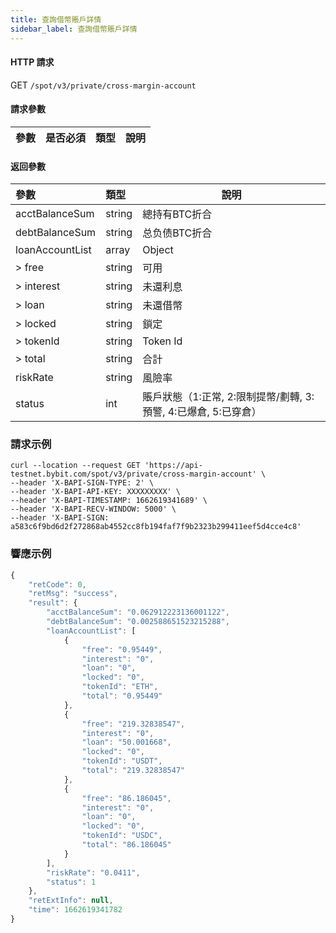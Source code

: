 ```yaml
---
title: 查詢借幣賬戶詳情
sidebar_label: 查詢借幣賬戶詳情
---
```



#### HTTP 請求
GET <code>/spot/v3/private/cross-margin-account</code>

#### 請求參數
| 參數 | 是否必須 | 類型 | 說明|
|:----- |:-------|:-----|------ |

#### 返回參數
| 參數 | 類型 | 說明|
|:----- |:-----|----- |
|acctBalanceSum|string|總持有BTC折合|
|debtBalanceSum|string|总负债BTC折合|
|loanAccountList|array|Object|
|> free|string|可用|
|> interest|string|未還利息|
|> loan|string|未還借幣|
|> locked|string|鎖定|
|> tokenId|string|Token Id|
|> total|string|合計|
|riskRate|string|風險率|
|status|int|賬戶狀態（1:正常, 2:限制提幣/劃轉, 3:預警, 4:已爆倉, 5:已穿倉）|


### 請求示例

<Tabs>
<TabItem value="console" label="Console">

```http
curl --location --request GET 'https://api-testnet.bybit.com/spot/v3/private/cross-margin-account' \
--header 'X-BAPI-SIGN-TYPE: 2' \
--header 'X-BAPI-API-KEY: XXXXXXXXX' \
--header 'X-BAPI-TIMESTAMP: 1662619341689' \
--header 'X-BAPI-RECV-WINDOW: 5000' \
--header 'X-BAPI-SIGN: a583c6f9bd6d2f272868ab4552cc8fb194faf7f9b2323b299411eef5d4cce4c8'
```

</TabItem>
</Tabs>

### 響應示例

```javascript
{
    "retCode": 0,
    "retMsg": "success",
    "result": {
        "acctBalanceSum": "0.062912223136001122",
        "debtBalanceSum": "0.002588651523215288",
        "loanAccountList": [
            {
                "free": "0.95449",
                "interest": "0",
                "loan": "0",
                "locked": "0",
                "tokenId": "ETH",
                "total": "0.95449"
            },
            {
                "free": "219.32838547",
                "interest": "0",
                "loan": "50.001668",
                "locked": "0",
                "tokenId": "USDT",
                "total": "219.32838547"
            },
            {
                "free": "86.186045",
                "interest": "0",
                "loan": "0",
                "locked": "0",
                "tokenId": "USDC",
                "total": "86.186045"
            }
        ],
        "riskRate": "0.0411",
        "status": 1
    },
    "retExtInfo": null,
    "time": 1662619341782
}
```
